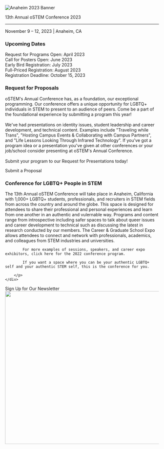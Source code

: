

<SiteLayout>

<div className="border-b-4 border-chill-green border-solid pb-4 text-center">
    <img alt="Anaheim 2023 Banner"
         src="/images/2023/2023_templogo.png"
         className="flex w-full mx-auto"
    />
    <p className="text-5xl font-display font-black text-navy">13th Annual oSTEM Conference 2023</p>
    <hr/>
    <p className="flex justify-center text-3xl font-display">
        November 9 – 12, 2023 | Anaheim, CA 
    </p>
</div>
<div className="grid md:grid-cols-5 mt-9">
    <div className="rounded-r md:col-span-5 mt-8 border-b-4 border-l-4 border-r-4 border-chill-green border-solid pb-4">
        <div className="bg-chill-green">
            <h3 className="p-4">Upcoming Dates</h3>
        </div>
        <p className="p-4">
            Request for Programs Open: April 2023 <br/>
            Call for Posters Open: June 2023 <br/>
            Early Bird Registration: July 2023 <br/>
            Full-Priced Registration: August 2023 <br/>
            Registration Deadline: October 15, 2023 <br/>
        </p>
    </div>
    <div className="rounded-r md:col-span-5 mt-8 border-b-4 border-l-4 border-r-4 border-light-peach border-solid pb-4">
        <div className="bg-light-peach">
            <h3 className="p-4">Request for Proposals</h3>
        </div>
        <p className="p-4">
            oSTEM's Annual Conference has, as a foundation, our exceptional programming. 
            Our conference offers a unique opportunity for LGBTQ+ individuals in STEM to present to an audience of peers. 
            Come be a part of the foundational experience by submitting a program this year! <br/><br/>
            We've had presentations on identity issues, student leadership and career development, and technical content. Examples include "Traveling while Trans", "Hosting Campus Events & Collaborating with Campus Partners", and "Life Lessons Looking Through Infrared Technology".
            If you've got a program idea or a presentation you've given at other conferences or your job/school consider presenting at oSTEM's Annual Conference. 
            <br/><br/>
            Submit your program to our Request for Presentations today!
        </p>
        <div className="text-xl flex justify-center p-2">
            <CTAButton onClick="/2023/rfp" backgroundColor="bright-peach">Submit a Proposal</CTAButton>
        </div>
    </div>
    <div className="rounded-l md:col-span-5 tint tint-dark mt-7">
            <img className="rounded-l object-cover w-full h-full" src="/images/oSTEM.2019.0049_Update_BannerSize.jpg" alt=""/>
        </div> 
    <div className="rounded-r md:col-span-5 p-4 bg-tint-seamist">
        <h3>Conference for LGBTQ+ People in STEM</h3>
        <p>
            The 13th Annual oSTEM Conference will take place in Anaheim, California with 1,000+ LGBTQ+ students, professionals, and recruiters in STEM fields from across the country and around the globe. This space is designed for attendees to share their professional and personal experiences and learn from one another in an authentic and vulernable way. Programs and content range from introspective including safer spaces to talk about queer issues and career development to technical such as discussing the latest in research conducted by our members. The Career & Graduate School Expo allows attendees to connect and network with professionals, academics, and colleagues from STEM industries and universities.
            
            For more examples of sessions, speakers, and career expo exhibitors, click here for the 2022 conference program.
            
            If you want a space where you can be your authentic LGBTQ+ self and your authentic STEM self, this is the conference for you.
            
        </p>
    </div>
</div>     
    
<div className="text-xl flex justify-center p-8">
  <CTAButton onClick="https://www.ostem.org/page/newsletter" backgroundColor="bright-peach">Sign Up for Our Newsletter</CTAButton>
</div>

<div className="mt-8"> <Image src="/images/oSTEM.2019.0077.jpg" alt="" layout="responsive" width="800" height="500"/></div>

</SiteLayout>
